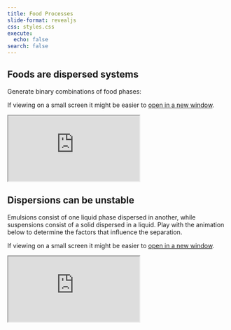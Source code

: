 ```yaml
---
title: Food Processes 
slide-format: revealjs
css: styles.css
execute:
  echo: false
search: false
---
```


## Foods are dispersed systems

Generate binary combinations of food phases:

If viewing on a small screen it might be easier to [open in a new window]().

 <div> 
<iframe class="slide-deck" src="https://edibotopic.github.io/disperse/"></iframe>
 </div>

## Dispersions can be unstable

Emulsions consist of one liquid phase dispersed in another, while suspensions consist of a solid dispersed in a liquid.
Play with the animation below to determine the factors that influence the separation.

If viewing on a small screen it might be easier to [open in a new window]().

 <div> 
<iframe class="slide-deck" src="https://edibotopic.github.io/stokes-law/
" loading="lazy"></iframe>
 </div>

